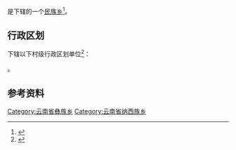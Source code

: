 {{中国乡级行政区|53/07/22/209/000}}

'''{{PAGENAMEBASE}}'''是{{PRC admin/fullname|53/07/22/209/000|3}}下辖的一个[[民族乡|民族乡]]<ref>{{PRC admin/ref sgc|{{PRC admin/parent|53/07/22/209/000}}}}</ref>。

== 行政区划 ==
{{PAGENAMEBASE}}下辖以下村级行政区划单位<ref>{{PRC admin/ref sgc|53/07/22/209/000}}</ref>：

{{PRC admin/children|53/07/22/209/000}}。

== 参考资料 ==
{{reflist}}

{{云南行政区划小作品}}
{{PRC admin/navcat|53/07/22/209/000}}
[[Category:云南省彝族乡|Category:云南省彝族乡]]
[[Category:云南省纳西族乡|Category:云南省纳西族乡]]